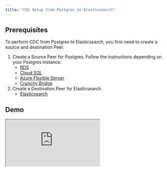 ```yaml
---
title: "CDC Setup from Postgres to Elasticsearch"
---
```



## Prerequisites

To perform CDC from Postgres to Elasticsearch, you first need to create a source and destination Peer.

1. Create a Source Peer for Postgres. Follow the instructions depending on your Postgres instance:
    * [RDS](/connect/postgres/rds_postgres)
    * [Cloud SQL](/connect/postgres/cloudsql_postgres)
    * [Azure Flexible Server](/connect/postgres/azure_flexible_server_postgres)
    * [Crunchy Bridge](/connect/postgres/crunchy_bridge)
2. Create a Destination Peer for Elasticsearch
    * [Elasticsearch](/connect/elasticsearch)

## Demo

<div style={{ position: 'relative', paddingBottom: '55.5%', height: 0 }}>
  <iframe 
    src="https://www.loom.com/embed/59af80e870dc4b6791e95e4a136ea8e1?sid=d5e9068f-1e6d-4b03-b688-49f4171ad057" 
    allowFullScreen 
    style={{ position: 'absolute', top: 0, left: 0, width: '100%', height: '100%', border: 'none' }} 
  />
</div>

## Mirror Overview

Once PeerDB is connected to your PostgreSQL database or read replica, we will first do a full initial load of all the selected tables from your database. Then the continuous sync process will start using WAL to capture changes from the source database and apply them to the destination database.

By default, PeerDB uses Elasticsearch [dynamic mapping](https://www.elastic.co/guide/en/elasticsearch/reference/current/dynamic-field-mapping.html) to map Postgres source types to Elasticsearch types. For reference, please refer to the [Data Type Mapping](/datatypes/datatype-matrix) page. In case a stricter mapping is required, you can use the [Elasticsearch Mapping API](https://www.elastic.co/guide/en/elasticsearch/reference/current/indices-put-mapping.html) to define the mapping for your index before creating the mirror.

<Steps>
    <Step title="Create Mirror Screen">
    <Frame caption="Click on Mirrors tab and then enter new Mirror screen">
        <img src="/images/cdc/new-mirror-1.jpeg" />
    </Frame>
    </Step>
    <Step title="Mirror Type">
    Since in this walkthrough we are focussing on CDC based replication, choose CDC as the mirror type.
    </Step>
    <Step title="Mirror Name">
    Enter a unique identifier for the mirror name. This is used to uniquely identify the mirror in the PeerDB UI. Make this alphanumeric and without any special characters except underscores.
    </Step>
    <Step title="Select Source and Destination Peers">
    Select the source and destination peers that you created in the prerequisites in the drop down.
    <Frame caption="source and destination drop down">
        <img src="/images/cdc/pg-es-dropdown.png" />
    </Frame>
    </Step>
    <Step title="Mirror Configuration">
    * **Initial Snapshot**: Selecting this option will do a full initial load of all the selected tables from your database. This is useful when you are setting up the mirror for the first time. Default is enabled.
    * **Sync Interval (Seconds)**: This is the interval at which PeerDB will flush the record batch and then restart polling the source database for changes. Default is `60` seconds.
    * **Publication Name**: This is the name of the publication that you created in the source database. This is used to capture changes from the source database. If you have not created a publication, you can leave this blank and PeerDB will create a publication for you. If you have already created a publication dedicated to PeerDB, don't forget adding that in this field.
    * **Replication Slot Name**: This is the name of the replication slot that you created in the source database. This is used to capture changes from the source database. If you have not created a replication slot, you can leave this blank and PeerDB will create a replication slot for you. Do note that initial snapshot is only supported if PeerDB is able to create a slot.
    * **Snapshot Number of Rows Per Partition**: This is the number of rows that will be fetched in each partition during the initial snapshot. Default is `500000`. This is useful when you have a large number of rows in your tables and you want to control the number of rows fetched in each partition.
    * **Snapshot Maximum Parallel Workers**: This is the number of parallel workers that will be used to fetch the initial snapshot. Default is `1`. This is useful when you have a large number of tables and you want to control the number of parallel workers used to fetch the initial snapshot. This setting is per-table.
    * **Snapshot Number of Tables In Parallel**: This is the number of tables that will be fetched in parallel during the initial snapshot. Default is `4`. This is useful when you have a large number of tables and you want to control the number of tables fetched in parallel.
    * **Soft Delete**: This is set to `true` by default. Elasticsearch does not support soft delete currently, so this should be set to false.
    </Step>
    <Step title="Table Selection">
    Select the tables that you want to replicate from the source database to the destination database. You can use the search bar to search for the tables. You can also use the filter to filter the tables based on the schema.

    <Frame caption="Table Selection">
        <img src="/images/cdc/mirror-drop-down.jpeg" />
    </Frame>
    </Step>
    <Step title="Review and Create">
    Review the mirror configuration and click on the `Validate Mirror` button. If there are any errors, you will see them on the screen. If there are no errors, you will see a success message. Once you see the success message, click on the `Create Mirror` button to create the mirror ✨.
    </Step>
</Steps>

